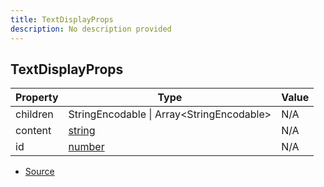 ```yaml
---
title: TextDisplayProps
description: No description provided
---
```


## TextDisplayProps

| Property | Type | Value |
| ----------- | ----------- | ----------- |
| children | StringEncodable \| Array\<StringEncodable> | N/A |
| content | [string](https://developer.mozilla.org/en-US/docs/Web/JavaScript/Reference/Global_Objects/String) | N/A |
| id | [number](https://developer.mozilla.org/en-US/docs/Web/JavaScript/Reference/Global_Objects/Number) | N/A |


- [Source](https://github.com/underctrl-io/commandkit/blob/83ef44f10b86e30835e8636786e5222cac412af9/packages/commandkit/src/components/v2/text-display.ts#L5)